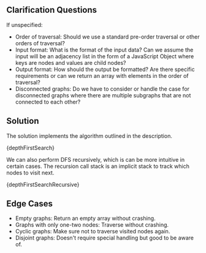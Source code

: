 

## Clarification Questions

If unspecified:

- Order of traversal: Should we use a standard pre-order traversal or other orders of traversal?
- Input format: What is the format of the input data? Can we assume the input will be an adjacency list in the form of a JavaScript Object where keys are nodes and values are child nodes?
- Output format: How should the output be formatted? Are there specific requirements or can we return an array with elements in the order of traversal?
- Disconnected graphs: Do we have to consider or handle the case for disconnected graphs where there are multiple subgraphs that are not connected to each other?

## Solution

The solution implements the algorithm outlined in the description.

<MDXCodeBlock>{depthFirstSearch}</MDXCodeBlock>

We can also perform DFS recursively, which is can be more intuitive in certain cases. The recursion call stack is an implicit stack to track which nodes to visit next.

<MDXCodeBlock>{depthFirstSearchRecursive}</MDXCodeBlock>

## Edge Cases

- Empty graphs: Return an empty array without crashing.
- Graphs with only one-two nodes: Traverse without crashing.
- Cyclic graphs: Make sure not to traverse visited nodes again.
- Disjoint graphs: Doesn't require special handling but good to be aware of.
